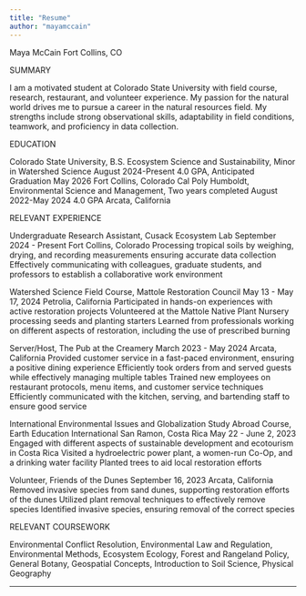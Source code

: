 ```yaml
---
title: "Resume"
author: "mayamccain"
---
```

Maya McCain
Fort Collins, CO

SUMMARY

I am a motivated student at Colorado State University with field course, research, restaurant, and volunteer experience. My passion for the natural world drives me to pursue a career in the natural resources field. My strengths include strong observational skills, adaptability in field conditions, teamwork, and proficiency in data collection. 


EDUCATION

Colorado State University, B.S. Ecosystem Science and Sustainability, Minor in Watershed Science            August 2024-Present 
4.0 GPA, Anticipated Graduation May 2026
Fort Collins, Colorado 
Cal Poly Humboldt, Environmental Science and Management, Two years completed                                August 2022-May 2024 
4.0 GPA
Arcata, California

RELEVANT EXPERIENCE

Undergraduate Research Assistant, Cusack Ecosystem Lab                                                                    September 2024 - Present
Fort Collins, Colorado
Processing tropical soils by weighing, drying, and recording measurements ensuring accurate data collection
Effectively communicating with colleagues, graduate students, and professors to establish a collaborative work environment 


Watershed Science Field Course, Mattole Restoration Council                                                                   May 13 - May 17, 2024
Petrolia, California
Participated in hands-on experiences with active restoration projects
Volunteered at the Mattole Native Plant Nursery processing seeds and planting starters
Learned from professionals working on different aspects of restoration, including the use of prescribed burning 


Server/Host, The Pub at the Creamery          						        March 2023 - May 2024
Arcata, California
Provided customer service in a fast-paced environment, ensuring a positive dining experience
Efficiently took orders from and served guests while effectively managing multiple tables
Trained new employees on restaurant protocols, menu items, and customer service techniques
Efficiently communicated with the kitchen, serving, and bartending staff to ensure good service


International Environmental Issues and Globalization Study Abroad Course, Earth Education International
San Ramon, Costa Rica 								            May 22 - June 2, 2023
Engaged with different aspects of sustainable development and ecotourism in Costa Rica
Visited a hydroelectric power plant, a women-run Co-Op, and a drinking water facility
Planted trees to aid local restoration efforts


Volunteer, Friends of the Dunes 							               September 16, 2023
Arcata, California
Removed invasive species from sand dunes, supporting restoration efforts of the dunes
Utilized plant removal techniques to effectively remove species
Identified invasive species, ensuring removal of the correct species

RELEVANT COURSEWORK

Environmental Conflict Resolution, Environmental Law and Regulation, Environmental Methods, Ecosystem Ecology, Forest and Rangeland Policy, General Botany, Geospatial Concepts, Introduction to Soil Science, Physical Geography

---
